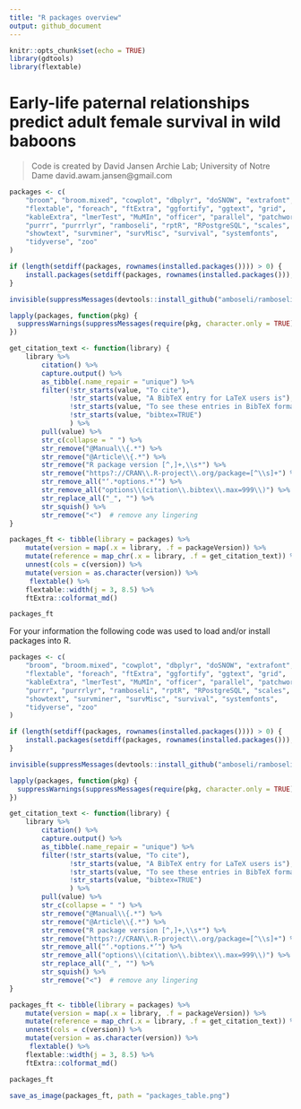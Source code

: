 ---
title: "R packages overview"
output: github_document
---

```{r setup, include=FALSE}
knitr::opts_chunk$set(echo = TRUE)
library(gdtools)
library(flextable)
```

# Early-life paternal relationships predict adult female survival in wild baboons

> Code is created by David Jansen
> Archie Lab; University of Notre Dame
> david.awam.jansen@gmail.com


```{r, echo = FALSE, results=FALSE}
packages <- c(
    "broom", "broom.mixed", "cowplot", "dbplyr", "doSNOW", "extrafont", 
    "flextable", "foreach", "ftExtra", "ggfortify", "ggtext", "grid", 
    "kableExtra", "lmerTest", "MuMIn", "officer", "parallel", "patchwork", 
    "purrr", "purrrlyr", "ramboseli", "rptR", "RPostgreSQL", "scales", 
    "showtext", "survminer", "survMisc", "survival", "systemfonts", 
    "tidyverse", "zoo"
)

if (length(setdiff(packages, rownames(installed.packages()))) > 0) {
    install.packages(setdiff(packages, rownames(installed.packages())), dependencies = TRUE)
}

invisible(suppressMessages(devtools::install_github("amboseli/ramboseli")))

lapply(packages, function(pkg) {
  suppressWarnings(suppressMessages(require(pkg, character.only = TRUE)))
})
```

```{r, echo = FALSE}
get_citation_text <- function(library) {
    library %>%
        citation() %>%
        capture.output() %>%
        as_tibble(.name_repair = "unique") %>%
        filter(!str_starts(value, "To cite"),
               !str_starts(value, "A BibTeX entry for LaTeX users is"),
               !str_starts(value, "To see these entries in BibTeX format"),
               !str_starts(value, "bibtex=TRUE")
               ) %>%
        pull(value) %>%
        str_c(collapse = " ") %>%
        str_remove("@Manual\\{.*") %>%
        str_remove("@Article\\{.*") %>%
        str_remove("R package version [^,]+,\\s*") %>%
        str_remove("https?://CRAN\\.R-project\\.org/package=[^\\s]+") %>%
        str_remove_all("‘.*options.*’") %>%
        str_remove_all("options\\(citation\\.bibtex\\.max=999\\)") %>%
        str_replace_all("_", "") %>%
        str_squish() %>%
        str_remove("<")  # remove any lingering
}
```

```{r, echo = FALSE}
packages_ft <- tibble(library = packages) %>%
    mutate(version = map(.x = library, .f = packageVersion)) %>%
    mutate(reference = map_chr(.x = library, .f = get_citation_text)) %>%
    unnest(cols = c(version)) %>%
    mutate(version = as.character(version)) %>% 
     flextable() %>%
    flextable::width(j = 3, 8.5) %>%
    ftExtra::colformat_md()

packages_ft
```


For your information the following code was used to load and/or install packages into R.


```{r, echo = TRUE, eval = FALSE, results=FALSE}
packages <- c(
    "broom", "broom.mixed", "cowplot", "dbplyr", "doSNOW", "extrafont", 
    "flextable", "foreach", "ftExtra", "ggfortify", "ggtext", "grid", 
    "kableExtra", "lmerTest", "MuMIn", "officer", "parallel", "patchwork", 
    "purrr", "purrrlyr", "ramboseli", "rptR", "RPostgreSQL", "scales", 
    "showtext", "survminer", "survMisc", "survival", "systemfonts", 
    "tidyverse", "zoo"
)

if (length(setdiff(packages, rownames(installed.packages()))) > 0) {
    install.packages(setdiff(packages, rownames(installed.packages())), dependencies = TRUE)
}

invisible(suppressMessages(devtools::install_github("amboseli/ramboseli")))

lapply(packages, function(pkg) {
  suppressWarnings(suppressMessages(require(pkg, character.only = TRUE)))
})
```

```{r, echo = TRUE, eval = FALSE, results=FALSE}
get_citation_text <- function(library) {
    library %>%
        citation() %>%
        capture.output() %>%
        as_tibble(.name_repair = "unique") %>%
        filter(!str_starts(value, "To cite"),
               !str_starts(value, "A BibTeX entry for LaTeX users is"),
               !str_starts(value, "To see these entries in BibTeX format"),
               !str_starts(value, "bibtex=TRUE")
               ) %>%
        pull(value) %>%
        str_c(collapse = " ") %>%
        str_remove("@Manual\\{.*") %>%
        str_remove("@Article\\{.*") %>%
        str_remove("R package version [^,]+,\\s*") %>%
        str_remove("https?://CRAN\\.R-project\\.org/package=[^\\s]+") %>%
        str_remove_all("‘.*options.*’") %>%
        str_remove_all("options\\(citation\\.bibtex\\.max=999\\)") %>%
        str_replace_all("_", "") %>%
        str_squish() %>%
        str_remove("<")  # remove any lingering
}
```

```{r, echo = TRUE, eval = FALSE, results=FALSE}
packages_ft <- tibble(library = packages) %>%
    mutate(version = map(.x = library, .f = packageVersion)) %>%
    mutate(reference = map_chr(.x = library, .f = get_citation_text)) %>%
    unnest(cols = c(version)) %>%
    mutate(version = as.character(version)) %>% 
     flextable() %>%
    flextable::width(j = 3, 8.5) %>%
    ftExtra::colformat_md()

packages_ft

save_as_image(packages_ft, path = "packages_table.png")
```
